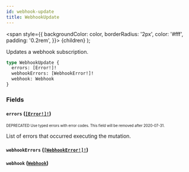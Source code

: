 ```yaml
---
id: webhook-update
title: WebhookUpdate
---
```


<span
style={{
      backgroundColor: color,
      borderRadius: '2px',
      color: '#fff',
      padding: '0.2rem',
    }}>
{children}
</span>
);

Updates a webhook subscription.

```graphql
type WebhookUpdate {
  errors: [Error!]!
  webhookErrors: [WebhookError!]!
  webhook: Webhook
}
```

### Fields

#### `errors` ([`[Error!]!`](/api-reference/objects/error.mdx))

<sub><sup><Tag color="#ffba00">DEPRECATED</Tag> Use typed errors with error codes. This field will be removed after 2020-07-31.</sup></sub>

List of errors that occurred executing the mutation.

#### `webhookErrors` ([`[WebhookError!]!`](/api-reference/objects/webhook-error.mdx))

#### `webhook` ([`Webhook`](/api-reference/objects/webhook.mdx))
